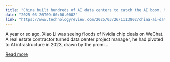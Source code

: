 ```yaml
---
title: "China built hundreds of AI data centers to catch the AI boom. Now many stand unused."
date: "2025-03-26T09:00:00.000Z"
link: "https://www.technologyreview.com/2025/03/26/1113802/china-ai-data-centers-unused/"
---
```


A year or so ago, Xiao Li was seeing floods of Nvidia chip deals on WeChat. A real estate contractor turned data center project manager, he had pivoted to AI infrastructure in 2023, drawn by the promi...

[Read more](https://www.technologyreview.com/2025/03/26/1113802/china-ai-data-centers-unused/)
